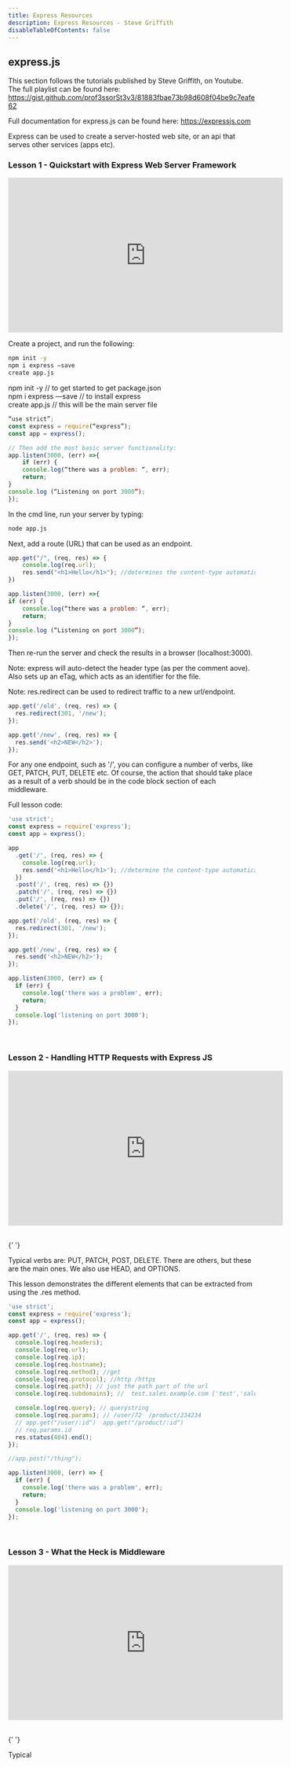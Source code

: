 ```yaml
---
title: Express Resources
description: Express Resources - Steve Griffith
disableTableOfContents: false
---
```


## express.js

This section follows the tutorials published by Steve Griffith, on Youtube. The full playlist can be found here: https://gist.github.com/prof3ssorSt3v3/81883fbae73b98d608f04be9c7eafe62

Full documentation for express.js can be found here: https://expressjs.com

Express can be used to create a server-hosted web site, or an api that serves other services (apps etc).

### Lesson 1 - Quickstart with Express Web Server Framework

<iframe
  width="560"
  height="315"
  src="https://www.youtube.com/embed/cMbJ8hatqJ8"
  frameborder="0"
  allow="accelerometer; autoplay; clipboard-write; encrypted-media; gyroscope; picture-in-picture"
  allowfullscreen
></iframe>

<br />

Create a project, and run the following:

```bash
npm init -y
npm i express —save
create app.js
```

npm init -y // to get started to get package.json  
npm i express —save // to install express  
create app.js // this will be the main server file

```js title=app.js
“use strict”;
const express = require(“express”);
const app = express();

// Then add the most basic server functionality:
app.listen(3000, (err) =>{
    if (err) {
    console.log(“there was a problem: “, err);
    return;
}
console.log (“Listening on port 3000”);
});
```

In the cmd line, run your server by typing:

```bash
node app.js
```

Next, add a route (URL) that can be used as an endpoint.

```js title=app.js
app.get("/", (req, res) => {
    console.log(req.url);
    res.send("<h1>Hello</h1>"); //determines the content-type automatically
})

app.listen(3000, (err) =>{
if (err) {
    console.log(“there was a problem: “, err);
    return;
}
console.log (“Listening on port 3000”);
});
```

Then re-run the server and check the results in a browser (localhost:3000).

Note: express will auto-detect the header type (as per the comment aove).
Also sets up an eTag, which acts as an identifier for the file.

Note: res.redirect can be used to redirect traffic to a new url/endpoint.

```js title=app.js
app.get('/old', (req, res) => {
  res.redirect(301, '/new');
});

app.get('/new', (req, res) => {
  res.send('<h2>NEW</h2>');
});
```

For any one endpoint, such as '/', you can configure a number of verbs, like GET, PATCH, PUT, DELETE etc. Of
course, the action that should take place as a result of a verb should be in the code block section of each middleware.

Full lesson code:

```js title=app.js
'use strict';
const express = require('express');
const app = express();

app
  .get('/', (req, res) => {
    console.log(req.url);
    res.send('<h1>Hello</h1>'); //determine the content-type automatically
  })
  .post('/', (req, res) => {})
  .patch('/', (req, res) => {})
  .put('/', (req, res) => {})
  .delete('/', (req, res) => {});

app.get('/old', (req, res) => {
  res.redirect(301, '/new');
});

app.get('/new', (req, res) => {
  res.send('<h2>NEW</h2>');
});

app.listen(3000, (err) => {
  if (err) {
    console.log('there was a problem', err);
    return;
  }
  console.log('listening on port 3000');
});
```

<br />

### Lesson 2 - Handling HTTP Requests with Express JS

<iframe
  width="560"
  height="315"
  src="https://www.youtube.com/embed/IGFdJxkJRC0"
  frameborder="0"
  allow="accelerometer; autoplay; clipboard-write; encrypted-media; gyroscope; picture-in-picture"
  allowfullscreen
></iframe>

<br />{' '}

Typical verbs are: PUT, PATCH, POST, DELETE. There are others, but these are the
main ones. We also use HEAD, and OPTIONS.

This lesson demonstrates the different elements that can be extracted from using the .res method.

```js title=app.js
'use strict';
const express = require('express');
const app = express();

app.get('/', (req, res) => {
  console.log(req.headers);
  console.log(req.url);
  console.log(req.ip);
  console.log(req.hostname);
  console.log(req.method); //get
  console.log(req.protocol); //http /https
  console.log(req.path); // just the path part of the url
  console.log(req.subdomains); //  test.sales.example.com ['test','sales]

  console.log(req.query); // querystring
  console.log(req.params); // /user/72  /product/234234
  // app.get("/user/:id")  app.get("/product/:id")
  // req.params.id
  res.status(404).end();
});

//app.post("/thing");

app.listen(3000, (err) => {
  if (err) {
    console.log('there was a problem', err);
    return;
  }
  console.log('listening on port 3000');
});
```

<br />

### Lesson 3 - What the Heck is Middleware

<iframe
  width="560"
  height="315"
  src="https://www.youtube.com/embed/MIr1oxQ3pao"
  frameborder="0"
  allow="accelerometer; autoplay; clipboard-write; encrypted-media; gyroscope; picture-in-picture"
  allowfullscreen
></iframe>

<br />{' '}

Typical
